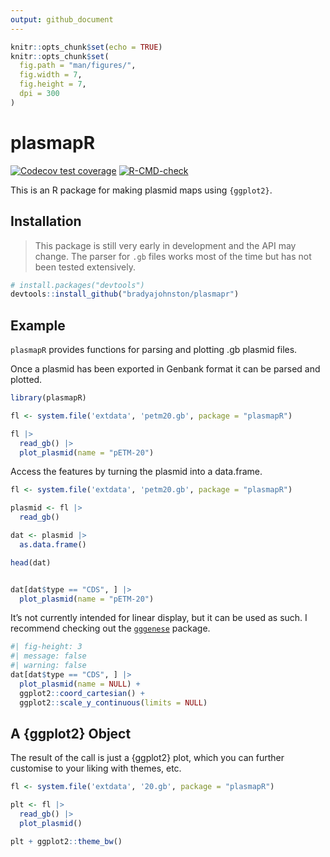 ```yaml
---
output: github_document
---
```



```r
knitr::opts_chunk$set(echo = TRUE)
knitr::opts_chunk$set(
  fig.path = "man/figures/", 
  fig.width = 7, 
  fig.height = 7, 
  dpi = 300
)
```

# plasmapR

<!-- badges: start -->
  [![Codecov test coverage](https://codecov.io/gh/bradyajohnston/plasmapR/branch/main/graph/badge.svg)](https://app.codecov.io/gh/bradyajohnston/plasmapR?branch=main)
  [![R-CMD-check](https://github.com/bradyajohnston/plasmapR/actions/workflows/R-CMD-check.yaml/badge.svg)](https://github.com/bradyajohnston/plasmapR/actions/workflows/R-CMD-check.yaml)
  <!-- badges: end -->


This is an R package for making plasmid maps using `{ggplot2}`.

## Installation 

> This package is still very early in development and the API may change. The 
> parser for `.gb` files works most of the time but has not been tested 
> extensively.

```r
# install.packages("devtools")
devtools::install_github("bradyajohnston/plasmapr")
```


## Example

`plasmapR` provides functions for parsing and plotting .gb plasmid files. 

Once a plasmid has been exported in Genbank format it can be parsed and plotted.

```r
library(plasmapR)

fl <- system.file('extdata', 'petm20.gb', package = "plasmapR")

fl |> 
  read_gb() |> 
  plot_plasmid(name = "pETM-20")
```


Access the features by turning the plasmid into a data.frame.
```r
fl <- system.file('extdata', 'petm20.gb', package = "plasmapR")

plasmid <- fl |> 
  read_gb()

dat <- plasmid |> 
  as.data.frame()

head(dat)


dat[dat$type == "CDS", ] |> 
  plot_plasmid(name = "pETM-20")
```

It's not currently intended for linear display, but it can be used as such. I recommend checking out the [`gggenese`](https://wilkox.org/gggenes/) package.

```r
#| fig-height: 3
#| message: false
#| warning: false
dat[dat$type == "CDS", ] |> 
  plot_plasmid(name = NULL) + 
  ggplot2::coord_cartesian() + 
  ggplot2::scale_y_continuous(limits = NULL)
```


## A {ggplot2} Object

The result of the call is just a {ggplot2} plot, which you can further customise 
to your liking with themes, etc.
```r
fl <- system.file('extdata', '20.gb', package = "plasmapR")

plt <- fl |> 
  read_gb() |> 
  plot_plasmid()

plt + ggplot2::theme_bw()
```

